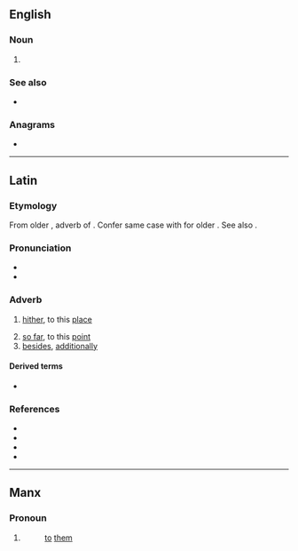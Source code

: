 {{also|hūć|Huć}}
==English==

===Noun===
{{en-noun}}

# {{acronym of|[[hydrologic]] [[unit]] [[code]]|lang=en}}

===See also===
* {{pedia|Hydrologic unit}}

===Anagrams===
* {{anagrams|en|a=chu|CHU|Chu|UHC|chu}}

----

==Latin==

===Etymology===
From older {{m|la|hōc}}, adverb of {{m|la|hic}}. Confer same case with {{m|la|illūc}} for older {{m|la|illōc}}. See also {{m|la|hinc}}.

===Pronunciation===
* {{la-IPA|hūc}}
* {{audio|la-cls-huc.ogg|Audio (Classical)|lang=la}}

===Adverb===
{{la-adv|hūc|-}}

# [[hither]], to this [[place]]
#: {{usex|la|[[cur non|Cur non]] illam '''huc''' transferri iubes?|t=Why don't you command her to be brought '''hither'''?}}
#: {{usex|la|'''Huc''' venit puer ille.|t='''Here''' comes that boy.}}
# [[so far]], to this [[point]]
# [[besides]], [[additionally]]

====Derived terms====
* {{l|la|adhūc}}

===References===
* {{R:L&S}}
* {{R:Elementary Lewis}}
* {{R:Gaffiot}}
* {{R:M&A}}

----

==Manx==

===Pronoun===
{{head|gv|prepositional pronoun|emphatic form|hucsyn}}

# {{inflection of|gv|hug||3|p}}
#: [[to]] [[them]]